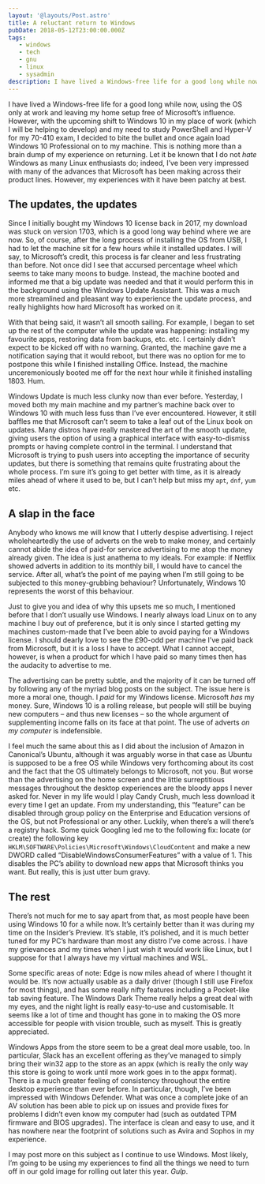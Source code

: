 ```yaml
---
layout: '@layouts/Post.astro'
title: A reluctant return to Windows
pubDate: 2018-05-12T23:00:00.000Z
tags: 
   - windows
   - tech
   - gnu
   - linux
   - sysadmin
description: I have lived a Windows-free life for a good long while now, using the OS only at work and leaving my home setup free of Microsoft’s influence. However, with the upcoming shift to Windows 10 in my place of work (which I will be helping to develop) and my need to study PowerShell and Hyper-V for my 70-410 exam, I decided to bite the bullet and once again load Windows 10 Professional on to my machine.
---
```


I have lived a Windows-free life for a good long while now, using the OS only at work and leaving my home setup free of Microsoft’s influence. However, with the upcoming shift to Windows 10 in my place of work (which I will be helping to develop) and my need to study PowerShell and Hyper-V for my 70-410 exam, I decided to bite the bullet and once again load Windows 10 Professional on to my machine. This is nothing more than a brain dump of my experience on returning. Let it be known that I do not _hate_ Windows as many Linux enthusiasts do; indeed, I’ve been very impressed with many of the advances that Microsoft has been making across their product lines. However, my experiences with it have been patchy at best.

## The updates, the updates

Since I initially bought my Windows 10 license back in 2017, my download was stuck on version 1703, which is a good long way behind where we are now. So, of course, after the long process of installing the OS from USB, I had to let the machine sit for a few hours while it installed updates. I will say, to Microsoft’s credit, this process is far cleaner and less frustrating than before. Not once did I see that accursed percentage wheel which seems to take many moons to budge. Instead, the machine booted and informed me that a big update was needed and that it would perform this in the background using the Windows Update Assistant. This was a much more streamlined and pleasant way to experience the update process, and really highlights how hard Microsoft has worked on it.

With that being said, it wasn’t all smooth sailing. For example, I began to set up the rest of the computer while the update was happening: installing my favourite apps, restoring data from backups, etc. etc. I certainly didn’t expect to be kicked off with no warning. Granted, the machine gave me a notification saying that it would reboot, but there was no option for me to postpone this while I finished installing Office. Instead, the machine unceremoniously booted me off for the next hour while it finished installing 1803. Hum.

Windows Update is much less clunky now than ever before. Yesterday, I moved both my main machine and my partner’s machine back over to Windows 10 with much less fuss than I’ve ever encountered. However, it still baffles me that Microsoft can’t seem to take a leaf out of the Linux book on updates. Many distros have really mastered the art of the smooth update, giving users the option of using a graphical interface with easy-to-dismiss prompts or having complete control in the terminal. I understand that Microsoft is trying to push users into accepting the importance of security updates, but there is something that remains quite frustrating about the whole process. I’m sure it’s going to get better with time, as it is already miles ahead of where it used to be, but I can’t help but miss my `apt`, `dnf`, `yum` etc.

## A slap in the face

Anybody who knows me will know that I utterly despise advertising. I reject wholeheartedly the use of adverts on the web to make money, and certainly cannot abide the idea of paid-for service advertising to me atop the money already given. The idea is just anathema to my ideals. For example: if Netflix showed adverts in addition to its monthly bill, I would have to cancel the service. After all, what’s the point of me paying when I’m still going to be subjected to this money-grubbing behaviour? Unfortunately, Windows 10 represents the worst of this behaviour.

Just to give you and idea of why this upsets me so much, I mentioned before that I don’t usually use Windows. I nearly always load Linux on to any machine I buy out of preference, but it is only since I started getting my machines custom-made that I’ve been able to avoid paying for a Windows license. I should dearly love to see the £90-odd per machine I’ve paid back from Microsoft, but it is a loss I have to accept. What I cannot accept, however, is when a product for which I have paid so many times then has the audacity to advertise to me.

The advertising can be pretty subtle, and the majority of it can be turned off by following any of the myriad blog posts on the subject. The issue here is more a moral one, though. I _paid_ for my Windows license. Microsoft _has_ my money. Sure, Windows 10 is a rolling release, but people will still be buying new computers – and thus new licenses – so the whole argument of supplementing income falls on its face at that point. The use of adverts _on my computer_ is indefensible.

I feel much the same about this as I did about the inclusion of Amazon in Canonical’s Ubuntu, although it was arguably worse in that case as Ubuntu is supposed to be a free OS while Windows very forthcoming about its cost and the fact that the OS ultimately belongs to Microsoft, not you. But worse than the advertising on the home screen and the little surreptitious messages throughout the desktop experiences are the bloody apps I never asked for. Never in my life would I play Candy Crush, much less download it every time I get an update. From my understanding, this “feature” can be disabled through group policy on the Enterprise and Education versions of the OS, but not Professional or any other. Luckily, when there’s a will there’s a registry hack. Some quick Googling led me to the following fix: locate (or create) the following key `HKLM\SOFTWARE\Policies\Microsoft\Windows\CloudContent` and make a new DWORD called “DisableWindowsConsumerFeatures” with a value of 1. This disables the PC’s ability to download new apps that Microsoft thinks you want. But really, this is just utter bum gravy.

## The rest

There’s not much for me to say apart from that, as most people have been using Windows 10 for a while now. It’s certainly better than it was during my time on the Insider’s Preview. It’s stable, it’s polished, and it is much better tuned for my PC’s hardware than most any distro I’ve come across. I have my grievances and my times when I just wish it would work like Linux, but I suppose for that I always have my virtual machines and WSL.

Some specific areas of note: Edge is now miles ahead of where I thought it would be. It’s now actually usable as a daily driver (though I still use Firefox for most things), and has some really nifty features including a Pocket-like tab saving feature. The Windows Dark Theme really helps a great deal with my eyes, and the night light is really easy-to-use and customisable. It seems like a lot of time and thought has gone in to making the OS more accessible for people with vision trouble, such as myself. This is greatly appreciated.

Windows Apps from the store seem to be a great deal more usable, too. In particular, Slack has an excellent offering as they’ve managed to simply bring their win32 app to the store as an appx (which is really the only way this store is going to work until more work goes in to the appx format). There is a much greater feeling of consistency throughout the entire desktop experience than ever before. In particular, though, I’ve been impressed with Windows Defender. What was once a complete joke of an AV solution has been able to pick up on issues and provide fixes for problems I didn’t even know my computer had (such as outdated TPM firmware and BIOS upgrades). The interface is clean and easy to use, and it has nowhere near the footprint of solutions such as Avira and Sophos in my experience.

I may post more on this subject as I continue to use Windows. Most likely, I’m going to be using my experiences to find all the things we need to turn off in our gold image for rolling out later this year. _Gulp_.
